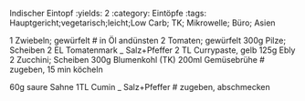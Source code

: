 Indischer Eintopf
:yields: 2
:category: Eintöpfe
:tags: Hauptgericht;vegetarisch;leicht;Low Carb; TK; Mikrowelle; Büro; Asien

1 Zwiebeln; gewürfelt
# in Öl andünsten
2 Tomaten; gewürfelt
300g Pilze; Scheiben
2 EL Tomatenmark
_ Salz+Pfeffer
2 TL Currypaste, gelb
125g Ebly
2 Zucchini; Scheiben
300g Blumenkohl (TK)
200ml Gemüsebrühe
# zugeben, 15 min köcheln

60g saure Sahne
1TL Cumin
_ Salz+Pfeffer
# zugeben, abschmecken